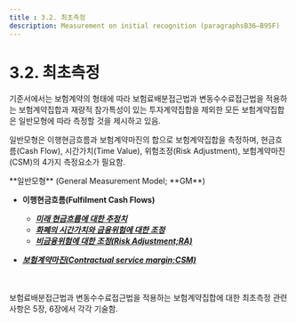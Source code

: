 ```yaml
---
title : 3.2. 최초측정
description: Measurement on initial recognition (paragraphsB36–B95F)
---
```



# 3.2. 최초측정

기준서에서는 보험계약의 형태에 따라 보험료배분접근법과 변동수수료접근법을 적용하는 보험계약집합과 재량적 참가특성이 있는 투자계약집합을 제외한 모든 보험계약집합은 일반모형에 따라 측정할 것을 제시하고 있음.&#x20;

일반모형은 이행현금흐름과 보험계약마진의 합으로 보험계약집합을 측정하며, 현금흐름(Cash Flow), 시간가치(Time Value), 위험조정(Risk Adjustment), 보험계약마진(CSM)의 4가지 측정요소가 필요함.&#x20;

<Callout severity="success">
**일반모형** (General Measurement Model; **GM**)

*   **이행현금흐름(Fulfilment Cash Flows)**
    * [_**미래 현금흐름에 대한 추정치**_](/ifrs/03/3-2/321#미래현금흐름-추정치)
    * [_**화폐의 시간가치와 금융위험에 대한 조정**_](/ifrs/03/3-2/321#화폐의-시간가치와-금융위험에-대한-조정)&#x20;
    * [_**비금융위험에 대한 조정(Risk Adjustment;RA)**_](/ifrs/03/3-2/321#비금융위험에-대한-조정)


* [_**보험계약마진(Contractual service margin;CSM)**_](/ifrs/03/3-2/321#보험계약마진)
</Callout>

<br/><br/>
보험료배분접근법과 변동수수료접근법을 적용하는 보험계약집합에 대한 최초측정 관련 사항은 5장, 6장에서 각각 기술함.   &#x20;
